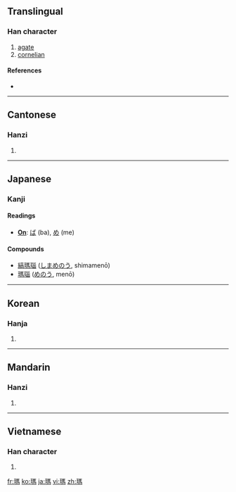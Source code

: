 {{also|玛}}
==Translingual==

===Han character===
{{Han char|rn=96|rad=玉|as=10|sn=14|four=1112<sub>7</sub>|canj=一土尸手火 (MGSQF)}}

# [[agate]]
# [[cornelian]]

====References====
* {{Han ref|kx=0739.090|dkj=21156|dj=1149.140|hdz=21130.090|uh=746A|ud=29802|bh=BABF|bd=47807}}

----

==Cantonese==

===Hanzi===
{{yue-hanzi|jyut=|y=ma5|sim=玛}}

# {{defn|Cantonese|sort=玉10}}

----

==Japanese==

===Kanji===

====Readings====
* '''[[On]]''': [[ば]] (ba), [[め]] (me)

====Compounds====
* [[縞瑪瑙]] ([[しまめのう]], shimamenō)
* [[瑪瑙]] ([[めのう]], menō)

----

==Korean==

===Hanja===
{{ko-hanja|hangeul=마|eumhun=|rv=ma|mr=ma|y=ma}}

# {{defn|Korean|sort=玉10}}

----

==Mandarin==

===Hanzi===
{{cmn-hanzi|sim=玛|pin=[[mǎ]] ([[ma3]]), [[tiàn]] ([[tian4]])|wg=ma<sup>3</sup>, t'ien<sup>4</sup>}}

# {{defn|Mandarin|sort=玉10}}

----

==Vietnamese==

===Han character===
{{vi-hantu|[[mã]], [[mẽ]]|rs=玉10}}

# {{defn|Vietnamese|sort=玉10}}

[[fr:瑪]]
[[ko:瑪]]
[[ja:瑪]]
[[vi:瑪]]
[[zh:瑪]]